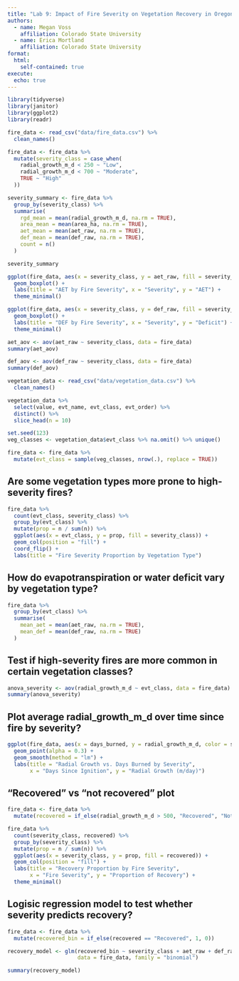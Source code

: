 ```yaml
---
title: "Lab 9: Impact of Fire Severity on Vegetation Recovery in Oregon: A Comparative Analysis Using Remote Sensing and Ecological Data"
authors:
  - name: Megan Voss
    affiliation: Colorado State University
  - name: Erica Mortland
    affiliation: Colorado State University
format:
  html:
    self-contained: true
execute:
  echo: true
---
```


```r
library(tidyverse)
library(janitor)
library(ggplot2)
library(readr)

fire_data <- read_csv("data/fire_data.csv") %>%
  clean_names()

fire_data <- fire_data %>%
  mutate(severity_class = case_when(
    radial_growth_m_d < 250 ~ "Low",
    radial_growth_m_d < 700 ~ "Moderate",
    TRUE ~ "High"
  ))

```
```r
severity_summary <- fire_data %>%
  group_by(severity_class) %>%
  summarise(
    rgd_mean = mean(radial_growth_m_d, na.rm = TRUE),
    area_mean = mean(area_ha, na.rm = TRUE),
    aet_mean = mean(aet_raw, na.rm = TRUE),
    def_mean = mean(def_raw, na.rm = TRUE),
    count = n()
  )

severity_summary
```

```r
ggplot(fire_data, aes(x = severity_class, y = aet_raw, fill = severity_class)) +
  geom_boxplot() +
  labs(title = "AET by Fire Severity", x = "Severity", y = "AET") +
  theme_minimal()

ggplot(fire_data, aes(x = severity_class, y = def_raw, fill = severity_class)) +
  geom_boxplot() +
  labs(title = "DEF by Fire Severity", x = "Severity", y = "Deficit") +
  theme_minimal()

```

```r
aet_aov <- aov(aet_raw ~ severity_class, data = fire_data)
summary(aet_aov)

def_aov <- aov(def_raw ~ severity_class, data = fire_data)
summary(def_aov)
```


```r
vegetation_data <- read_csv("data/vegetation_data.csv") %>%
  clean_names()

vegetation_data %>%
  select(value, evt_name, evt_class, evt_order) %>%
  distinct() %>%
  slice_head(n = 10)  

```

```r
set.seed(123)
veg_classes <- vegetation_data$evt_class %>% na.omit() %>% unique()

fire_data <- fire_data %>%
  mutate(evt_class = sample(veg_classes, nrow(.), replace = TRUE))
```

## Are some vegetation types more prone to high-severity fires?

```r
fire_data %>%
  count(evt_class, severity_class) %>%
  group_by(evt_class) %>%
  mutate(prop = n / sum(n)) %>%
  ggplot(aes(x = evt_class, y = prop, fill = severity_class)) +
  geom_col(position = "fill") +
  coord_flip() +
  labs(title = "Fire Severity Proportion by Vegetation Type")

```

## How do evapotranspiration or water deficit vary by vegetation type?

```r
fire_data %>%
  group_by(evt_class) %>%
  summarise(
    mean_aet = mean(aet_raw, na.rm = TRUE),
    mean_def = mean(def_raw, na.rm = TRUE)
  )

```

## Test if high-severity fires are more common in certain vegetation classes?

```r
anova_severity <- aov(radial_growth_m_d ~ evt_class, data = fire_data)
summary(anova_severity)

```

## Plot average radial_growth_m_d over time since fire by severity?

```r
ggplot(fire_data, aes(x = days_burned, y = radial_growth_m_d, color = severity_class)) +
  geom_point(alpha = 0.3) +
  geom_smooth(method = "lm") +
  labs(title = "Radial Growth vs. Days Burned by Severity",
       x = "Days Since Ignition", y = "Radial Growth (m/day)")

```

## “Recovered” vs “not recovered” plot

```r
fire_data <- fire_data %>%
  mutate(recovered = if_else(radial_growth_m_d > 500, "Recovered", "Not Recovered"))
```

```r
fire_data %>%
  count(severity_class, recovered) %>%
  group_by(severity_class) %>%
  mutate(prop = n / sum(n)) %>%
  ggplot(aes(x = severity_class, y = prop, fill = recovered)) +
  geom_col(position = "fill") +
  labs(title = "Recovery Proportion by Fire Severity",
       x = "Fire Severity", y = "Proportion of Recovery") +
  theme_minimal()
```

## Logisic regression model to test whether severity predicts recovery? 

```r
fire_data <- fire_data %>%
  mutate(recovered_bin = if_else(recovered == "Recovered", 1, 0))

recovery_model <- glm(recovered_bin ~ severity_class + aet_raw + def_raw,
                      data = fire_data, family = "binomial")

summary(recovery_model)
```


